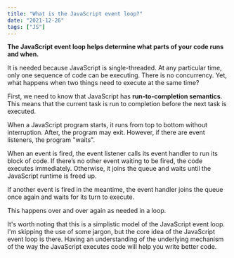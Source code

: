 ```yaml
---
title: "What is the JavaScript event loop?"
date: "2021-12-26"
tags: ["JS"]
---
```


**The JavaScript event loop helps determine what parts of your code runs and when.**

It is needed because JavaScript is single-threaded. At any particular time, only one sequence of code can be executing. There is no concurrency. Yet, what happens when two things need to execute at the same time?

First, we need to know that JavaScript has **run-to-completion semantics**. This means that the current task is run to completion before the next task is executed.

When a JavaScript program starts, it runs from top to bottom without interruption. After, the program may exit. However, if there are event listeners, the program "waits".

When an event is fired, the event listener calls its event handler to run its block of code. If there’s no other event waiting to be fired, the code executes immediately. Otherwise, it joins the queue and waits until the JavaScript runtime is freed up.

If another event is fired in the meantime, the event handler joins the queue once again and waits for its turn to execute.

This happens over and over again as needed in a loop.

It's worth noting that this is a simplistic model of the JavaScript event loop. I'm skipping the use of some jargon, but the core idea of the JavaScript event loop is there. Having an understanding of the underlying mechanism of the way the JavaScript executes code will help you write better code.
